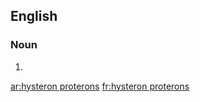 ==English==

===Noun===
{{head|en|plural}}

# {{plural of|hysteron proteron|lang=en|nocat=1}}

[[ar:hysteron proterons]]
[[fr:hysteron proterons]]